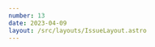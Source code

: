 ```yaml
---
number: 13
date: 2023-04-09
layout: /src/layouts/IssueLayout.astro
---
```



<Title title={`Issue ${frontmatter.number}`} date={frontmatter.date} />

<NewsletterSponsorSlot
  title="Put your mobile releases on autopilot."
  url="https://get.runway.team/get-started?utm_campaign%3DiOS%20CI%20Newsletter%26utm_medium%3Dweb%26utm_source%3DiOS%20CI%20Newsletter%20Issue%2013%26utm_content%3Dapr_09_23"
  description="No more cat-herding, spreadsheets, or steady drip of manual busywork. Runway helps your team level up your release coordination and automation, from kickoff to release to rollout."
  image="/runway-alt.png"
/>

Hey everyone! 👋 Welcome to the **thirteenth** issue of the iOS CI Newsletter. I hope you've all had a fantastic couple of weeks!

Conference season is fastly approaching and my effort has shifted to preparing for my upcoming talks. I am very excited to travel to new places, meet new people and learn from amazing speakers and attendees.

For this reason, I thought I would start this issue by asking you a question: **Which conferences will you be attending this year?** Let me know by replying to this email or reaching out to me on [Twitter](https://twitter.com/polpielladev), [Linkedin](https://www.linkedin.com/in/polpielladev) or [Mastodon](https://iosdev.space/@polpielladev). 😊

## [📦 Automating Swift command line tool releases](https://www.polpiella.dev/automating-swift-package-releases-with-github-actions?utm_campaign%3DiOS%20CI%20Newsletter%26utm_medium%3Dweb%26utm_source%3DiOS%20CI%20Newsletter%20Issue%2013%26utm_content%3Dapr_09_23)

In this week's article in my blog, I wrote about the GitHub Actions workflow I wrote to release my command line [chatty](https://github.com/polpielladev/chatty-cli). The article goes through how to build a Swift CLI for multiple architectures, create a GitHub release and distribute the app using Homebrew.

## [✂️ The impact of unoptimised images on an app's size](https://twitter.com/emergetools/status/1644026876053315584)

This week I came across another great Twitter thread by the team over at [Emerge Tools](https://twitter.com/emergetools). This time they share their analysis of the Chevrolet mobile app and how unoptimised images were bloating their app binary size unnecessarily.

## [⏭️ Skipping DocC and Xcode Cloud CI runs](https://twitter.com/polpielladev/status/1644656511317078017?utm_campaign%3DiOS%20CI%20Newsletter%26utm_medium%3Dweb%26utm_source%3DiOS%20CI%20Newsletter%20Issue%2013%26utm_content%3Dapr_09_23)

I have recently discovered that you can tell Xcode Cloud not to run for a specific commit by including \[ci skip\] in its title or description. When I shared this tip on Twitter, [Rudrank](https://twitter.com/rudrankriyam) also [pointed out that this principle also applies to DocC projects](https://twitter.com/rudrankriyam/status/1644656986229821440), looks like they both must be using the same system underneath 🤔.

## [🤯 Using the \-why_load linker flag to reduce app size](https://asifmohd.github.io/ios/2023/03/30/reducing-ios-app-size-using-linker.html?utm_campaign%3DiOS%20CI%20Newsletter%26utm_medium%3Dweb%26utm_source%3DiOS%20CI%20Newsletter%20Issue%2013%26utm_content%3Dapr_09_23)

This week I learnt thanks to [Asif](https://twitter.com/_asif0312)'s great post that you can find out specifically **why** each symbol is linked to your app's binary by using the `why_load` linker flag.

This has inspired me to look into how the results of this linker flag can be used in a scheduled CI workflow to report the most significant findings in an easily parsable format.

## [💻 Tartelet: An app to manage self-hosted ephemeral GitHub runners](https://shape.dk/news-and-knowledge/tartelet?utm_campaign%3DiOS%20CI%20Newsletter%26utm_medium%3Dweb%26utm_source%3DiOS%20CI%20Newsletter%20Issue%2013%26utm_content%3Dapr_09_23)

I recently came across a tweet from [Simon B. Støvring](https://twitter.com/simonbs) announcing a macOS app that [Shape](https://twitter.com/Shapedk) has open-sourced: [**Tartelet**](https://github.com/shapehq/tartelet/wiki/Installing-Tartelet). The app, which Shape has been using internally for the past few months, allows its users to manage ephemeral self-hosted GitHub runners.
